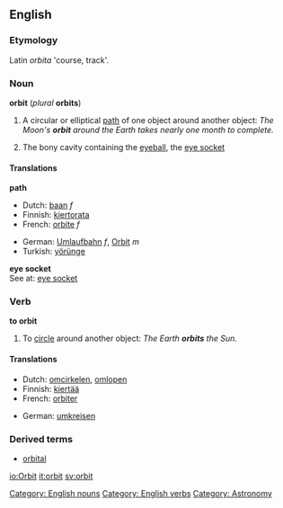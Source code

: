 {{wikipedia}}

==English==

===Etymology===
Latin ''orbita'' 'course, track'.

===Noun===
'''orbit''' (''plural'' '''orbits''')

# A circular or elliptical [[path]] of one object around another object: ''The Moon's '''orbit''' around the Earth takes nearly one month to complete.''
# {{anatomy}} The bony cavity containing the [[eyeball]], the [[eye socket]]

====Translations====
'''path'''
{{top}}
*Dutch: [[baan]] ''f''
*Finnish: [[kiertorata]]
*French: [[orbite]] ''f''
{{mid}}
*German: [[Umlaufbahn]] ''f'', [[Orbit]] ''m''
*Turkish: [[yörünge]]
{{bottom}}

'''eye socket'''<br>
See at: [[eye socket]]

===Verb===
'''to orbit'''

#To [[circle]] around another object: ''The Earth '''orbits''' the Sun.''

====Translations====
{{top}}
*Dutch: [[omcirkelen]], [[omlopen]]
*Finnish: [[kiertää]]
*French: [[orbiter]]
{{mid}}
*German: [[umkreisen]]
{{bottom}}

===Derived terms===
*[[orbital]]

[[io:Orbit]]
[[it:orbit]]
[[sv:orbit]]

[[Category: English nouns]]
[[Category: English verbs]]
[[Category: Astronomy]]